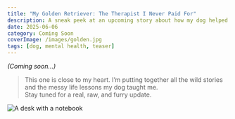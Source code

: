 ```yaml
---
title: "My Golden Retriever: The Therapist I Never Paid For"
description: A sneak peek at an upcoming story about how my dog helped me grow emotionally. Stay tuned!
date: 2025-06-06
category: Coming Soon
coverImage: /images/golden.jpg
tags: [dog, mental health, teaser]
---
```




*(Coming soon…)*

> This one is close to my heart. I’m putting together all the wild stories and the messy life lessons my dog taught me.  
Stay tuned for a real, raw, and furry update.

<Image
  src="/images/golden-comingsoon(2).jpg"
  alt="A desk with a notebook"
  width={800}
  height={400}
  className="rounded-xl my-6 mx-auto shadow-lg"
/>